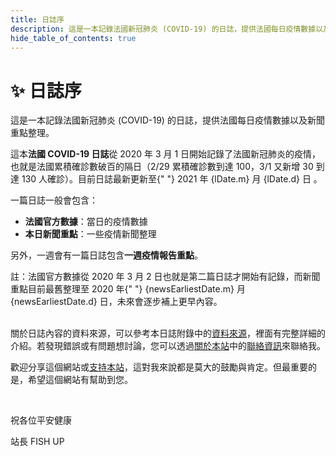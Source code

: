 ```yaml
---
title: 日誌序
description: 這是一本記錄法國新冠肺炎 (COVID-19) 的日誌，提供法國每日疫情數據以及新聞重點整理
hide_table_of_contents: true
---
```



<h1 className="pages--h1">✨ 日誌序</h1>

這是一本記錄法國新冠肺炎 (COVID-19) 的日誌，提供法國每日疫情數據以及新聞重點整理。

<p>
  這本<strong>法國 COVID-19 日誌</strong>從 2020 年 3 月 1
  日開始記錄了法國新冠肺炎的疫情，也就是法國累積確診數破百的隔日（2/29 累積確診數到達 100，3/1 又新增 30 到達 130
  人確診）。目前日誌最新更新至{" "}
  <Link to={`/digest/2021/${monthEnLower(lDate.m)}/${lDate.d}`}>
    2021 年 {lDate.m} 月 {lDate.d} 日
  </Link>
  。
</p>

一篇日誌一般會包含：

- **法國官方數據**：當日的疫情數據
- **本日新聞重點**：一些疫情新聞整理

另外，一週會有一篇日誌包含**一週疫情報告重點**。

<div className="comment--translc_gray">
  註：法國官方數據從 2020 年 3 月 2 日也就是第二篇日誌才開始有記錄，而新聞重點目前最舊整理至 2020 年{" "}
  {newsEarliestDate.m} 月 {newsEarliestDate.d} 日，未來會逐步補上更早內容。
</div>
<br />

關於日誌內容的資料來源，可以參考本日誌附錄中的[資料來源](digest/sources)，裡面有完整詳細的介紹。若發現錯誤或有問題想討論，您可以透過[關於本站](about)中的[聯絡資訊](about#contact)來聯絡我。

歡迎分享這個網站或[支持本站](about#support-this-website)，這對我來說都是莫大的鼓勵與肯定。但最重要的是，希望這個網站有幫助到您。

<br />

祝各位平安健康

站長 FISH UP

<div className="flex-center--wrap">
  <DigestLinkButton linkType="latest" isButtonOutline={false} buttonText="閱讀最新一篇日誌" />
  <DigestLinkButton linkType="random" isButtonOutline={true} buttonText="閱讀隨機一篇日誌" />
</div>
